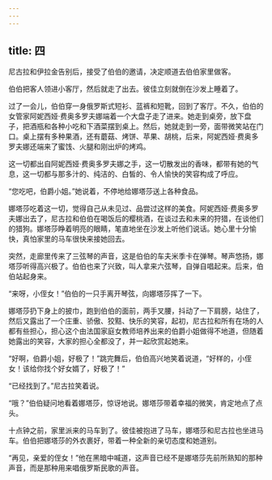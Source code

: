 ```yaml
---
---
---
```

title: 四
---



尼古拉和伊拉金告别后，接受了伯伯的邀请，决定顺道去伯伯家里做客。

伯伯把客人领进小客厅，然后就走了出去。彼佳立刻就倒在沙发上睡着了。

过了一会儿，伯伯穿一身俄罗斯式短衫、蓝裤和短靴，回到了客厅。不久，伯伯的女管家阿妮西娅·费奥多罗夫娜端着一个大盘子走了进来。她走到桌旁，放下盘子，把酒瓶和各种小吃和下酒菜摆到桌上。然后，她就走到一旁，面带微笑站在门口。桌上摆有多种果酒，还有蘑菇、烤饼、苹果、胡桃，后来，阿妮西娅·费奥多罗夫娜还端来了蜜饯、火腿和刚出炉的烤鸡。

这一切都出自阿妮西娅·费奥多罗夫娜之手，这一切散发出的香味，都带有她的气息，这一切都与那多汁的、纯洁的、白皙的、令人愉快的笑容构成了呼应。

“您吃吧，伯爵小姐。”她说着，不停地给娜塔莎送上各种食品。

娜塔莎吃着这一切，觉得自己从未见过、品尝过这样的美食。阿妮西娅·费奥多罗夫娜出去了，尼古拉和伯伯在喝饭后的樱桃酒，在谈过去和未来的狩猎，在谈他们的猎狗。娜塔莎睁着明亮的眼睛，笔直地坐在沙发上听他们说话。她心里十分愉快，真怕家里的马车很快来接她回去。

突然，走廊里传来了三弦琴的声音，这是伯伯的车夫米季卡在弹琴。琴声悠扬，娜塔莎听得高兴极了。伯伯也来了兴致，叫人拿来六弦琴，自弹自唱起来。后来，伯伯站起身来。

“来呀，小侄女！”伯伯的一只手离开琴弦，向娜塔莎挥了一下。

娜塔莎扔下身上的披巾，跑到伯伯的面前，两手叉腰，抖动了一下肩膀，站住了，然后又露出了一个庄重、骄傲、狡黠、快乐的笑容，起初，尼古拉和所有在场的人都有些担心，担心这个由法国家庭女教师培养出来的伯爵小姐做得不地道，但随着她露出的笑容，大家的担心全都没了，并一起欣赏起她来。

“好啊，伯爵小姐，好极了！”跳完舞后，伯伯高兴地笑着说道，“好样的，小侄女！该给你找个好女婿了，好极了！”

“已经找到了。”尼古拉笑着说。

“哦？”伯伯疑问地看着娜塔莎，惊讶地说。娜塔莎带着幸福的微笑，肯定地点了点头。

十点钟之前，家里派来的马车到了。彼佳被抱进了马车，娜塔莎和尼古拉也坐进马车。伯伯把娜塔莎的外衣裹好，带着一种全新的亲切态度和她道别。

“再见，亲爱的侄女！”他在黑暗中喊道，这声音已经不是娜塔莎先前所熟知的那种声音，而是那种用来唱俄罗斯民歌的声音。